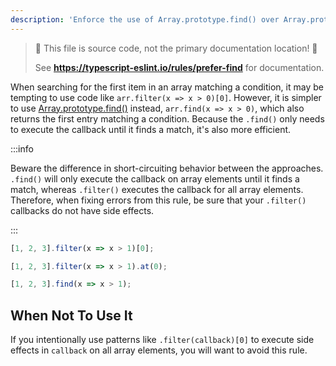 ---
description: 'Enforce the use of Array.prototype.find() over Array.prototype.filter() followed by [0] when looking for a single result.'
---


> 🛑 This file is source code, not the primary documentation location! 🛑
>
> See **https://typescript-eslint.io/rules/prefer-find** for documentation.

When searching for the first item in an array matching a condition, it may be tempting to use code like `arr.filter(x => x > 0)[0]`.
However, it is simpler to use [Array.prototype.find()](https://developer.mozilla.org/en-US/docs/Web/JavaScript/Reference/Global_Objects/Array/find) instead, `arr.find(x => x > 0)`, which also returns the first entry matching a condition.
Because the `.find()` only needs to execute the callback until it finds a match, it's also more efficient.

:::info

Beware the difference in short-circuiting behavior between the approaches.
`.find()` will only execute the callback on array elements until it finds a match, whereas `.filter()` executes the callback for all array elements.
Therefore, when fixing errors from this rule, be sure that your `.filter()` callbacks do not have side effects.

:::

<Tabs>
<TabItem value="❌ Incorrect">

```ts
[1, 2, 3].filter(x => x > 1)[0];

[1, 2, 3].filter(x => x > 1).at(0);
```

</TabItem>
<TabItem value="✅ Correct">

```ts
[1, 2, 3].find(x => x > 1);
```

</TabItem>
</Tabs>

## When Not To Use It

If you intentionally use patterns like `.filter(callback)[0]` to execute side effects in `callback` on all array elements, you will want to avoid this rule.
